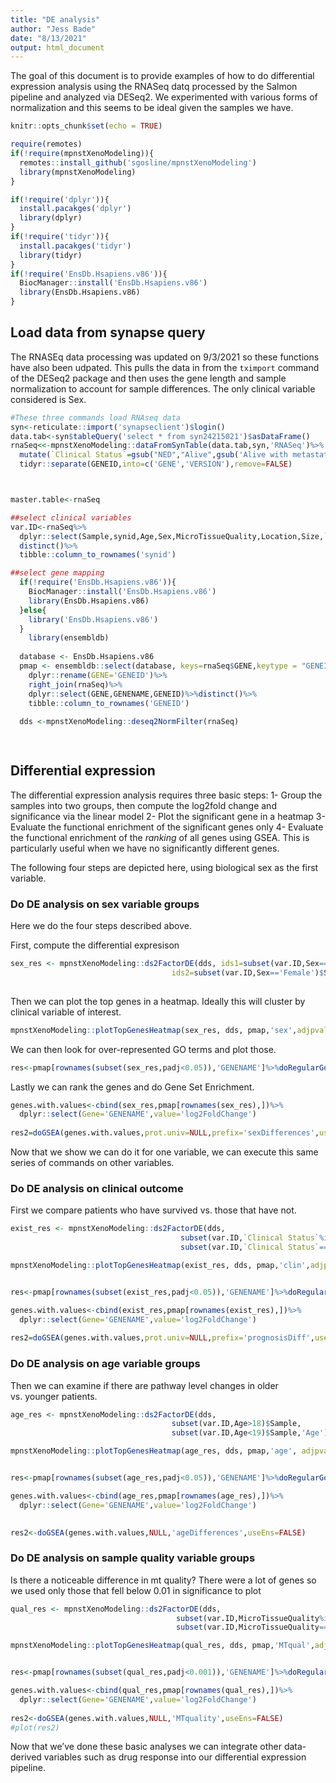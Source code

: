 ```yaml
---
title: "DE analysis"
author: "Jess Bade"
date: "8/13/2021"
output: html_document
---
```


The goal of this document is to provide examples of how to do differential expression analysis using the RNASeq datq processed by the Salmon pipeline and analyzed via DESeq2. We experimented with various forms of normalization and this seems to be ideal given the samples we have.

```r
knitr::opts_chunk$set(echo = TRUE)

require(remotes)
if(!require(mpnstXenoModeling)){
  remotes::install_github('sgosline/mpnstXenoModeling')
  library(mpnstXenoModeling)
}

if(!require('dplyr')){
  install.pacakges('dplyr')
  library(dplyr)
}
if(!require('tidyr')){
  install.pacakges('tidyr')
  library(tidyr)
}
if(!require('EnsDb.Hsapiens.v86')){
  BiocManager::install('EnsDb.Hsapiens.v86')
  library(EnsDb.Hsapiens.v86)
}
```

## Load data from synapse query

The RNASEq data processing was updated on 9/3/2021 so these functions have also been udpated. This pulls the data in from the `tximport` command of the DESeq2 package and then uses the gene length and sample normalization to account for sample differences. The only clinical variable considered is Sex.


```r
#These three commands load RNAseq data
syn<-reticulate::import('synapseclient')$login()
data.tab<-syn$tableQuery('select * from syn24215021')$asDataFrame()
rnaSeq<<-mpnstXenoModeling::dataFromSynTable(data.tab,syn,'RNASeq')%>%
  mutate(`Clinical Status`=gsub("NED","Alive",gsub('Alive with metastatic disease','Alive',Clinical.Status)))%>%
  tidyr::separate(GENEID,into=c('GENE','VERSION'),remove=FALSE)



master.table<-rnaSeq

##select clinical variables
var.ID<-rnaSeq%>%
  dplyr::select(Sample,synid,Age,Sex,MicroTissueQuality,Location,Size,`Clinical Status`)%>%
  distinct()%>%
  tibble::column_to_rownames('synid')

##select gene mapping
  if(!require('EnsDb.Hsapiens.v86')){
    BiocManager::install('EnsDb.Hsapiens.v86')
    library(EnsDb.Hsapiens.v86)
  }else{
    library('EnsDb.Hsapiens.v86')
  }
    library(ensembldb)
  
  database <- EnsDb.Hsapiens.v86
  pmap <- ensembldb::select(database, keys=rnaSeq$GENE,keytype = "GENEID", columns = c("GENENAME"))%>%
    dplyr::rename(GENE='GENEID')%>%
    right_join(rnaSeq)%>%
    dplyr::select(GENE,GENENAME,GENEID)%>%distinct()%>%
    tibble::column_to_rownames('GENEID')
  
  dds <-mpnstXenoModeling::deseq2NormFilter(rnaSeq)

  

```

##  Differential expression

The  differential expression analysis requires three basic steps:
1- Group the samples into two groups, then compute the log2fold change and significance via the linear model
2- Plot the significant gene in a heatmap
3- Evaluate the functional enrichment of the significant genes only
4- Evaluate the functional enrichment of the _ranking_ of all genes using GSEA. This is particularly useful when we have no significantly different genes.

The following four steps are depicted here, using biological sex as the first variable.

### Do DE analysis on sex variable groups

Here we do the four steps described above.

First, compute the differential expresison
```r
sex_res <- mpnstXenoModeling::ds2FactorDE(dds, ids1=subset(var.ID,Sex=='Male')$Sample,
                                    ids2=subset(var.ID,Sex=='Female')$Sample,name='sex')
                                   
```

Then we can plot the top genes in a heatmap. Ideally this will cluster by clinical variable of interest.

```r
mpnstXenoModeling::plotTopGenesHeatmap(sex_res, dds, pmap,'sex',adjpval=0.05, upload=FALSE, parentID='syn25323411')
```

We can then look for over-represented GO terms and plot those.

```r
res<-pmap[rownames(subset(sex_res,padj<0.05)),'GENENAME']%>%doRegularGo(prefix='sex')
```

Lastly we can rank the genes and do Gene Set Enrichment.

```r
genes.with.values<-cbind(sex_res,pmap[rownames(sex_res),])%>%
  dplyr::select(Gene='GENENAME',value='log2FoldChange')
                   
res2=doGSEA(genes.with.values,prot.univ=NULL,prefix='sexDifferences',useEns=FALSE)
```

Now that we show we can do it for one variable, we can execute this same series of commands on other variables.

### Do DE analysis on clinical outcome

First we compare patients who have survived vs. those that have not.

```r
exist_res <- mpnstXenoModeling::ds2FactorDE(dds, 
                                      subset(var.ID,`Clinical Status`%in%c('Alive','NED','Alive with metastatic disease'))$Sample,
                                      subset(var.ID,`Clinical Status`=='Deceased')$Sample,'Clinical')

mpnstXenoModeling::plotTopGenesHeatmap(exist_res, dds, pmap,'clin',adjpval=0.05, upload=FALSE, parentID='syn25323411')


res<-pmap[rownames(subset(exist_res,padj<0.05)),'GENENAME']%>%doRegularGo(prefix='prognosisDiff')
```
```r
genes.with.values<-cbind(exist_res,pmap[rownames(exist_res),])%>%
  dplyr::select(Gene='GENENAME',value='log2FoldChange')
                   
res2=doGSEA(genes.with.values,prot.univ=NULL,prefix='prognosisDiff',useEns=FALSE)
```

### Do DE analysis on age variable groups

Then we can examine if there are pathway level changes in older vs. younger patients.

```r
age_res <- mpnstXenoModeling::ds2FactorDE(dds,
                                    subset(var.ID,Age>18)$Sample,
                                    subset(var.ID,Age<19)$Sample,'Age')

mpnstXenoModeling::plotTopGenesHeatmap(age_res, dds, pmap,'age', adjpval=0.05, upload=FALSE, parentID='syn25323411')


res<-pmap[rownames(subset(age_res,padj<0.05)),'GENENAME']%>%doRegularGo(prefix='age')
```
```r
genes.with.values<-cbind(age_res,pmap[rownames(age_res),])%>%
  dplyr::select(Gene='GENENAME',value='log2FoldChange')
                   

res2<-doGSEA(genes.with.values,NULL,'ageDifferences',useEns=FALSE)
```

### Do DE analysis on sample quality variable groups

Is there a noticeable difference in mt quality? There were a lot of genes so we used only those that fell below 0.01 in significance to plot


```r
qual_res <- mpnstXenoModeling::ds2FactorDE(dds, 
                                     subset(var.ID,MicroTissueQuality%in%c('Good','Robust'))$Sample, 
                                     subset(var.ID,MicroTissueQuality=='Unusable')$Sample,'MTQuality')

mpnstXenoModeling::plotTopGenesHeatmap(qual_res, dds, pmap,'MTqual',adjpval=0.001, upload=FALSE, parentID='syn25323411')


res<-pmap[rownames(subset(qual_res,padj<0.001)),'GENENAME']%>%doRegularGo(prefix='MTqual')
```

```r
genes.with.values<-cbind(qual_res,pmap[rownames(qual_res),])%>%
  dplyr::select(Gene='GENENAME',value='log2FoldChange')
                   
res2<-doGSEA(genes.with.values,NULL,'MTquality',useEns=FALSE)
#plot(res2)

```


Now that we've done these basic analyses we can integrate other data-derived variables such as drug response into our differential expression pipeline.